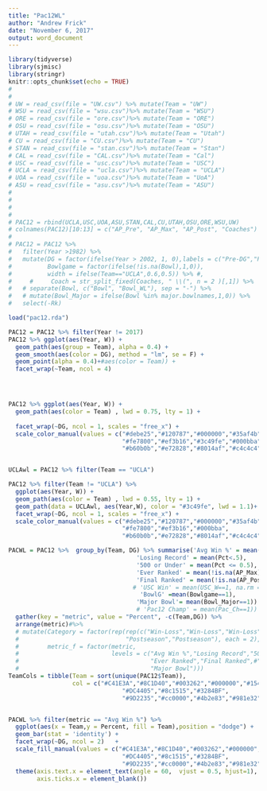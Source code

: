 ---
title: "Pac12WL"
author: "Andrew Frick"
date: "November 6, 2017"
output: word_document
---

```{r setup, include=FALSE}
library(tidyverse)
library(sjmisc)
library(stringr)
knitr::opts_chunk$set(echo = TRUE)
#                       
# 
# UW = read_csv(file = "UW.csv") %>% mutate(Team = "UW")
# WSU = read_csv(file = "wsu.csv")%>% mutate(Team = "WSU")
# ORE = read_csv(file = "ore.csv")%>% mutate(Team = "ORE")
# OSU = read_csv(file = "osu.csv")%>% mutate(Team = "OSU")
# UTAH = read_csv(file = "utah.csv")%>% mutate(Team = "Utah")
# CU = read_csv(file = "CU.csv")%>% mutate(Team = "CU")
# STAN = read_csv(file = "stan.csv")%>% mutate(Team = "Stan")
# CAL = read_csv(file = "CAL.csv")%>% mutate(Team = "Cal")
# USC = read_csv(file = "usc.csv")%>% mutate(Team = "USC")
# UCLA = read_csv(file = "ucla.csv")%>% mutate(Team = "UCLA")
# UOA = read_csv(file = "uoa.csv")%>% mutate(Team = "UoA")
# ASU = read_csv(file = "asu.csv")%>% mutate(Team = "ASU")
# 
# 
# 
# 
# PAC12 = rbind(UCLA,USC,UOA,ASU,STAN,CAL,CU,UTAH,OSU,ORE,WSU,UW) 
# colnames(PAC12)[10:13] = c("AP_Pre", "AP_Max", "AP_Post", "Coaches")
# 
# PAC12 = PAC12 %>% 
#   filter(Year >1982) %>% 
#   mutate(DG = factor(ifelse(Year > 2002, 1, 0),labels = c("Pre-DG","Post-DG")),
#          Bowlgame = factor(ifelse(!is.na(Bowl),1,0)),
#          width = ifelse(Team=="UCLA",0.6,0.5)) %>% #,
#     #     Coach = str_split_fixed(Coaches, " \\(", n = 2 )[,1]) %>% 
#   # separate(Bowl, c("Bowl", "Bowl_WL"), sep = "-") %>% 
#   # mutate(Bowl_Major = ifelse(Bowl %in% major.bowlnames,1,0)) %>% 
#   select(-Rk)

load("pac12.rda")

PAC12 = PAC12 %>% filter(Year != 2017)
PAC12 %>% ggplot(aes(Year, W)) + 
  geom_path(aes(group = Team), alpha = 0.4) +
  geom_smooth(aes(color = DG), method = "lm", se = F) + 
  geom_point(alpha = 0.4)+#aes(color = Team)) + 
  facet_wrap(~Team, ncol = 4)




PAC12 %>% ggplot(aes(Year, W)) + 
  geom_path(aes(color = Team) , lwd = 0.75, lty = 1) + 
  
  facet_wrap(~DG, ncol = 1, scales = "free_x") + 
  scale_color_manual(values = c("#debe25","#120787","#000000","#35af4b",
                                "#fe7800","#ef3b16","#3c49fe","#000bba",
                                "#b60b0b","#e72828","#8014af","#c4c4c4"))


UCLAwl = PAC12 %>% filter(Team == "UCLA")

PAC12 %>% filter(Team != "UCLA") %>% 
  ggplot(aes(Year, W)) + 
  geom_path(aes(color = Team) , lwd = 0.55, lty = 1) + 
  geom_path(data = UCLAwl, aes(Year,W), color = "#3c49fe", lwd = 1.1)+
  facet_wrap(~DG, ncol = 1, scales = "free_x") + 
  scale_color_manual(values = c("#debe25","#120787","#000000","#35af4b",
                                "#fe7800","#ef3b16","#000bba",
                                "#b60b0b","#e72828","#8014af","#c4c4c4"))
```


```{r}
PACWL = PAC12 %>%  group_by(Team, DG) %>% summarise('Avg Win %' = mean(Pct),
                                    'Losing Record' = mean(Pct<.5),
                                    '500 or Under' = mean(Pct <= 0.5),
                                    'Ever Ranked' = mean(!is.na(AP_Max), na.rm = T),
                                    'Final Ranked' = mean(!is.na(AP_Post), na.rm = T),
                                   # 'USC Win' = mean(USC_W==1, na.rm = T),
                                     'BowlG' =mean(Bowlgame==1),
                                    'Major Bowl'= mean(Bowl_Major==1)) %>% 
                                    # 'Pac12 Champ' = mean(Pac_Ch==1)) %>% 
  gather(key = "metric", value = "Percent", -c(Team,DG)) %>% 
  arrange(metric)#%>% 
  # mutate(Category = factor(rep(rep(c("Win-Loss","Win-Loss","Win-Loss","Ranking","Ranking",
  #                              "Postseason","Postseason"), each = 2),times = 12)),
  #        metric_f = factor(metric,
  #                          levels = c("Avg Win %","Losing Record","500 or Under",
  #                                     "Ever Ranked","Final Ranked",#"USC Win","Pac12 Champ",
  #                                     "Major Bowl")))
TeamCols = tibble(Team = sort(unique(PAC12$Team)),
                  col = c("#C41E3A","#8C1D40","#003262","#000000","#154733",
                                "#DC4405","#8c1515","#3284BF",
                                "#9D2235","#cc0000","#4b2e83","#981e32"))


PACWL %>% filter(metric == "Avg Win %") %>% 
  ggplot(aes(x = Team,y = Percent, fill = Team),position = "dodge") +
  geom_bar(stat = 'identity') +
  facet_wrap(~DG, ncol = 2)   +
  scale_fill_manual(values = c("#C41E3A","#8C1D40","#003262","#000000","#154733",
                                "#DC4405","#8c1515","#3284BF",
                                "#9D2235","#cc0000","#4b2e83","#981e32")) +
  theme(axis.text.x = element_text(angle = 60,  vjust = 0.5, hjust=1),
        axis.ticks.x = element_blank())



```

